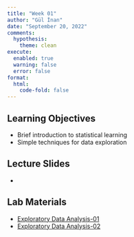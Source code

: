 ```yaml
---
title: "Week 01"
author: "Gül İnan"
date: "September 20, 2022"
comments:
  hypothesis: 
    theme: clean
execute: 
  enabled: true
  warning: false
  error: false
format: 
  html:
    code-fold: false
---
```


## Learning Objectives

* Brief introduction to statistical learning
* Simple techniques for data exploration

## Lecture Slides

- 

## Lab Materials

- [Exploratory Data Analysis-01](https://colab.research.google.com/github/MAT555E-Fall22/MAT555E-Fall22.github.io/blob/main/lectures/Week_01/Week_01_Eda_01.ipynb)
- [Exploratory Data Analysis-02](https://colab.research.google.com/github/MAT555E-Fall22/MAT555E-Fall22.github.io/blob/main/lectures/Week_01/Week_01_Eda_02.ipynb) 

